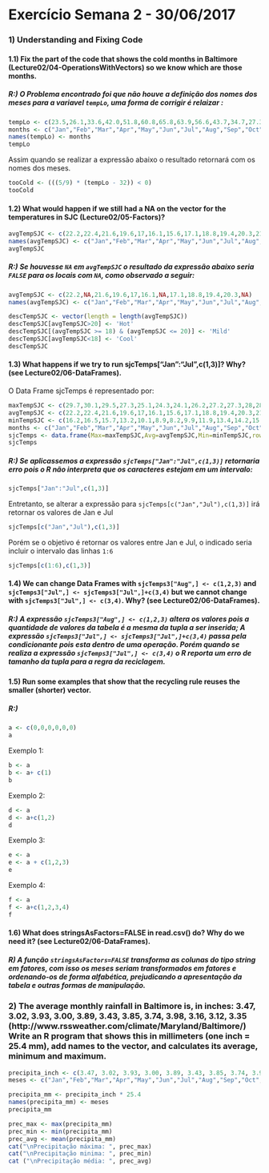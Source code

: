 
# Exercício Semana 2 - 30/06/2017

### 1) Understanding and Fixing Code
#### 1.1) Fix the part of the code that shows the cold months in Baltimore (Lecture02/04-OperationsWithVectors) so we know which are those months.
##### R:) O Problema encontrado foi que não houve a definição dos *_nomes_* dos meses para a variavel `tempLo`, uma forma de corrigir é relaizar :

```r
tempLo <- c(23.5,26.1,33.6,42.0,51.8,60.8,65.8,63.9,56.6,43.7,34.7,27.3)
months <- c("Jan","Feb","Mar","Apr","May","Jun","Jul","Aug","Sep","Oct","Nov","Dec")
names(tempLo) <- months
tempLo
```
Assim quando se realizar a expressão abaixo o resultado retornará com os nomes dos meses.
```r
tooCold <- (((5/9) * (tempLo - 32)) < 0)
tooCold
```

#### 1.2) What would happen if we still had a NA on the vector for the temperatures in SJC (Lecture02/05-Factors)?

```r
avgTempSJC <- c(22.2,22.4,21.6,19.6,17,16.1,15.6,17.1,18.8,19.4,20.3,21.4)
names(avgTempSJC) <- c("Jan","Feb","Mar","Apr","May","Jun","Jul","Aug","Sep","Oct","Nov","Dec")
avgTempSJC
```

##### R:) Se houvesse `NA` em `avgTempSJC` o resultado da expressão abaixo seria `FALSE` para os locais com `NA`, como observado a seguir:

```r
avgTempSJC <- c(22.2,NA,21.6,19.6,17,16.1,NA,17.1,18.8,19.4,20.3,NA)
names(avgTempSJC) <- c("Jan","Feb","Mar","Apr","May","Jun","Jul","Aug","Sep","Oct","Nov","Dec")

descTempSJC <- vector(length = length(avgTempSJC))
descTempSJC[avgTempSJC>20] <- 'Hot' 
descTempSJC[(avgTempSJC >= 18) & (avgTempSJC <= 20)] <- 'Mild'
descTempSJC[avgTempSJC<18] <- 'Cool' 
descTempSJC
```

#### 1.3) What happens if we try to run sjcTemps["Jan":"Jul",c(1,3)]? Why? (see Lecture02/06-DataFrames).

O Data Frame sjcTemps é representado por:
```r
maxTempSJC <- c(29.7,30.1,29.5,27.3,25.1,24.3,24.1,26.2,27.2,27.3,28,28.7)
avgTempSJC <- c(22.2,22.4,21.6,19.6,17,16.1,15.6,17.1,18.8,19.4,20.3,21.4)
minTempSJC <- c(16.2,16.5,15.7,13.2,10.1,8.9,8.2,9.9,11.9,13.4,14.2,15.3)
months <- c("Jan","Feb","Mar","Apr","May","Jun","Jul","Aug","Sep","Oct","Nov","Dec")
sjcTemps <- data.frame(Max=maxTempSJC,Avg=avgTempSJC,Min=minTempSJC,row.names = months)
sjcTemps
```

##### R:) Se aplicassemos a expressão `sjcTemps["Jan":"Jul",c(1,3)]` retornaria erro pois o R não interpreta que os caracteres estejam em um intervalo:

```r
sjcTemps["Jan":"Jul",c(1,3)]
```

Entretanto, se alterar a expressão para  `sjcTemps[c("Jan","Jul"),c(1,3)]` irá retornar os valores de Jan e Jul
```r
sjcTemps[c("Jan","Jul"),c(1,3)]

```
Porém se o objetivo é retornar os valores entre Jan e Jul, o indicado seria incluir o intervalo das linhas `1:6`
```r
sjcTemps[c(1:6),c(1,3)]
```

#### 1.4) We can change Data Frames with `sjcTemps3["Aug",] <- c(1,2,3)` and `sjcTemps3["Jul",] <- sjcTemps3["Jul",]+c(3,4)` but we cannot change with `sjcTemps3["Jul",] <- c(3,4)`. Why? (see Lecture02/06-DataFrames).

##### R:) A expressão `sjcTemps3["Aug",] <- c(1,2,3)` altera os valores pois a quantidade de valores da tabela é a mesma da tupla a ser inserida; A expressão `sjcTemps3["Jul",] <- sjcTemps3["Jul",]+c(3,4)` passa pela condicionante pois esta dentro de uma operação. Porém quando se realiza a expressão `sjcTemps3["Jul",] <- c(3,4)` o R reporta um erro de tamanho da tupla para a regra da reciclagem.


#### 1.5) Run some examples that show that the recycling rule reuses the smaller (shorter) vector.

##### R:) 
```r
a <- c(0,0,0,0,0,0)
a
```
Exemplo 1:
```r
b <- a
b <- a+ c(1)
b
```
Exemplo 2:
```r
d <- a
d <- a+c(1,2)
d
```
Exemplo 3:
```r
e <- a
e <- a + c(1,2,3)
e
```
Exemplo 4:
```r
f <- a 
f <- a+c(1,2,3,4)
f
```

#### 1.6) What does stringsAsFactors=FALSE in read.csv() do? Why do we need it? (see Lecture02/06-DataFrames).
##### R) A função `stringsAsFactors=FALSE` transforma as colunas do tipo string em fatores, com isso os meses seriam transformados em fatores e ordenando-os de forma alfabética, prejudicando a apresentação da tabela e outras formas de manipulação.

### 2) The average monthly rainfall in Baltimore is, in inches: 3.47, 3.02, 3.93, 3.00, 3.89, 3.43, 3.85, 3.74, 3.98, 3.16, 3.12, 3.35 (http://www.rssweather.com/climate/Maryland/Baltimore/) Write an R program that shows this in millimeters (one inch = 25.4 mm), add names to the vector, and calculates its average, minimum and maximum.

```r
precipita_inch <- c(3.47, 3.02, 3.93, 3.00, 3.89, 3.43, 3.85, 3.74, 3.98, 3.16, 3.12, 3.35)
meses <- c("Jan","Feb","Mar","Apr","May","Jun","Jul","Aug","Sep","Oct","Nov","Dec")

precipita_mm <- precipita_inch * 25.4
names(precipita_mm) <- meses
precipita_mm

prec_max <- max(precipita_mm)
prec_min <- min(precipita_mm)
prec_avg <- mean(precipita_mm)
cat("\nPrecipitação máxima: ", prec_max)
cat("\nPrecipitação minima: ", prec_min)
cat ("\nPrecipitação média: ", prec_avg)


```

